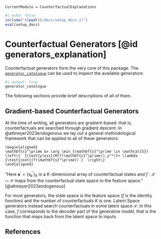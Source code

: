 ```@meta
CurrentModule = CounterfactualExplanations 
```

```julia
#| echo: false
include("$(pwd())/docs/setup_docs.jl")
eval(setup_docs)
```

# Counterfactual Generators [@id generators_explanation]

Counterfactual generators form the very core of this package. The [`generator_catalogue`](@ref) can be used to inspect the available generators:

```julia
#| output: true
generator_catalogue
```

The following sections provide brief descriptions of all of them.

## Gradient-based Counterfactual Generators

At the time of writing, all generators are gradient-based: that is, counterfactuals are searched through gradient descent. In @altmeyer2023endogenous we lay out a general methodological framework that can be applied to all of these generators:

```math
\begin{aligned}
\mathbf{s}^\prime &= \arg \min_{\mathbf{s}^\prime \in \mathcal{S}} \left\{  {\text{yloss}(M(f(\mathbf{s}^\prime)),y^*)}+ \lambda {\text{cost}(f(\mathbf{s}^\prime)) }  \right\} 
\end{aligned} 
```

"Here $\mathbf{s}^\prime=\left\{s_k^\prime\right\}_K$ is a $K$-dimensional array of counterfactual states and $f: \mathcal{S} \mapsto \mathcal{X}$ maps from the counterfactual state space to the feature space." [@altmeyer2023endogenous]

For most generators, the state space *is* the feature space ($f$ is the identity function) and the number of counterfactuals $K$ is one. Latent Space generators instead search counterfactuals in some latent space $\mathcal{S}$. In this case, $f$ corresponds to the decoder part of the generative model, that is the function that maps back from the latent space to inputs.

## References